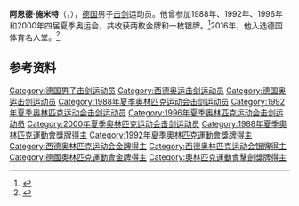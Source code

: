 {{NoteTA|G1=Sports}}
'''阿恩德·施米特'''（{{lang-de|Arnd Schmitt}}，{{bd|1965年|7月13日|}}），[[德国|德国]]男子[[击剑|击剑]]运动员。他曾参加1988年、1992年、1996年和2000年四届夏季奥运会，共收获两枚金牌和一枚银牌。<ref>{{Cite web|title=Arnd SCHMITT|url=https://www.olympic.org/arnd-schmitt|accessdate=2021-03-13|date=2021-03-10|work=International Olympic Committee|language=en|archive-date=2017-03-26|archive-url=https://web.archive.org/web/20170326134705/https://www.olympic.org/arnd-schmitt|dead-url=no}}</ref>2016年，他入选德国体育名人堂。<ref>{{Cite web|url=http://www.hall-of-fame-sport.de/aktuelles/presse-infos/2016/meldung-24-05-2016/|title=Meldung 24 05 2016|website=www.hall-of-fame-sport.de|access-date=2016-07-17|archive-url=https://web.archive.org/web/20160717104041/http://www.hall-of-fame-sport.de/aktuelles/presse-infos/2016/meldung-24-05-2016/|archive-date=2016-07-17|deadurl=yes}}</ref>

== 参考资料 ==
{{reflist}}

{{奥林匹克运动会击剑比赛男子重剑个人冠军}}
{{奥林匹克运动会击剑比赛男子重剑团体冠军}}
{{世界击剑锦标赛男子重剑个人冠军}}

{{Authority control}}
{{DEFAULTSORT:Schmitt, Arnd}}
[[Category:德国男子击剑运动员|Category:德国男子击剑运动员]]
[[Category:西德奥运击剑运动员|Category:西德奥运击剑运动员]]
[[Category:德国奥运击剑运动员|Category:德国奥运击剑运动员]]
[[Category:1988年夏季奥林匹克运动会击剑运动员|Category:1988年夏季奥林匹克运动会击剑运动员]]
[[Category:1992年夏季奥林匹克运动会击剑运动员|Category:1992年夏季奥林匹克运动会击剑运动员]]
[[Category:1996年夏季奥林匹克运动会击剑运动员|Category:1996年夏季奥林匹克运动会击剑运动员]]
[[Category:2000年夏季奥林匹克运动会击剑运动员|Category:2000年夏季奥林匹克运动会击剑运动员]]
[[Category:1988年夏季奧林匹克運動會獎牌得主|Category:1988年夏季奧林匹克運動會獎牌得主]]
[[Category:1992年夏季奧林匹克運動會獎牌得主|Category:1992年夏季奧林匹克運動會獎牌得主]]
[[Category:西德奥林匹克运动会金牌得主|Category:西德奥林匹克运动会金牌得主]]
[[Category:西德奥林匹克运动会银牌得主|Category:西德奥林匹克运动会银牌得主]]
[[Category:德國奧林匹克運動會金牌得主|Category:德國奧林匹克運動會金牌得主]]
[[Category:奧林匹克運動會擊劍獎牌得主|Category:奧林匹克運動會擊劍獎牌得主]]